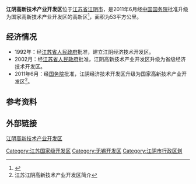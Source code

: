 '''江阴高新技术产业开发区'''位于[[江苏省|江苏省]][[江阴市|江阴市]]，是2011年6月经[[中华人民共和国国务院|中国国务院]]批准升级为国家高新技术产业开发区的高新区<ref>{{cite web |url=http://park.chinahightech.com/hightech/html/54/hightech.html |title=江阴高新区 |accessdate=2016-05-19 |publisher=高新网 |archive-date=2017-03-05 |archive-url=https://web.archive.org/web/20170305003637/http://park.chinahightech.com/hightech/html/54/hightech.html |dead-url=yes }}</ref>，面积为53平方公里。

== 经济情况 ==
*1992年：经[[江苏省人民政府|江苏省人民政府]]批准，建立江阴经济技术开发区。
*2002月：经[[江苏省人民政府|江苏省人民政府]]批准，江阴高新技术产业开发区升级为省级经济技术开发区。
*2011年6月：经[[中华人民共和国国务院|国务院]]批准，江阴经济技术开发区升级为国家高新技术产业开发区<ref>江苏江阴高新技术产业开发区简介</ref>。

== 参考资料 ==
{{reflist}}

== 外部链接 ==
[https://web.archive.org/web/20160708144742/http://www.joind.gov.cn/index.html 江阴高新技术产业开发区]

{{国家级高新技术产业开发区}}
[[Category:江苏国家级开发区|Category:江苏国家级开发区]]
[[Category:无锡开发区|Category:无锡开发区]]
[[Category:江阴市行政区划|Category:江阴市行政区划]]